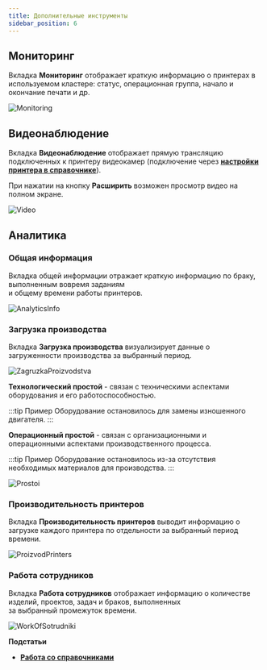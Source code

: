 ```yaml
---
title: Дополнительные инструменты
sidebar_position: 6
---
```

## Мониторинг

Вкладка **Мониторинг** отображает краткую информацию о принтерах в используемом кластере: статус, 
операционная группа, начало и окончание печати и др.

![Monitoring](./img/Monitoring.png)

## Видеонаблюдение

Вкладка **Видеонаблюдение** отображает прямую трансляцию подключенных к принтеру видеокамер 
(подключение через [**настройки принтера в справочнике**](/docs/WorkingWithReferenceBooks#принтеры)).

При нажатии на кнопку **Расширить** возможен просмотр видео на полном экране.

![Video](./img/Video.jpg)

## Аналитика 
### Общая информация 
Вкладка общей информации отражает краткую информацию по браку, выполненным вовремя заданиям\
и общему времени работы принтеров.

![AnalyticsInfo](./img/AnalyticsInfo.jpg)

### Загрузка производства 
Вкладка **Загрузка производства** визуализирует данные о загруженности производства за выбранный период.

![ZagruzkaProizvodstva](./img/ZagruzkaProizvodstva.jpg)

**Технологический простой** - связан с техническими аспектами оборудования и его работоспособностью.

:::tip Пример
      Оборудование остановилось для замены изношенного двигателя.
:::

**Операционный простой** - связан с организационными и операционными аспектами производственного процесса.

:::tip Пример
      Оборудование остановилось из-за отсутствия необходимых материалов для производства.
:::

![Prostoi](./img/Prostoi.jpg)

### Производительность принтеров 
Вкладка **Производительность принтеров** выводит информацию о загрузке каждого принтера по отдельности за выбранный период времени.

![ProizvodPrinters](./img/ProizvodPrinters.jpg)

### Работа сотрудников 
Вкладка **Работа сотрудников** отображает информацию о количестве изделий, проектов, задач и браков, выполненных\
за выбранный промежуток времени.

![WorkOfSotrudniki](./img/WorkOfSotrudniki.jpg)

**Подстатьи**
- [**Работа со справочниками**](https://mes-docs.onrender.com/docs/WorkingWithReferenceBooks)
